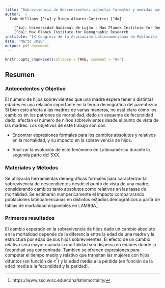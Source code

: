 ```yaml
---
title: "Sobrevivencia de descendientes: aspectos formales y medidas para Latinoamérica"
author:  |
  Iván Williams [^iw] y Diego Alburez-Gutierrez [^da]

    [^iw]: Universidad Nacional de Luján - Max Planck Institute for Demographic Research
    [^da]: Max Planck Institute for Demographic Research
institute: "IX Congreso de la Asociación Latinoamericana de Población - Valparaíso"
date: "Marzo 2020"
output: pdf_document
---
```


```r
knitr::opts_chunk$set(collapse = TRUE, comment = "#>")
```

## Resumen

### Antecedentes y Objetivo

El número de hijos sobrevivientes que una madre espera tener a distintas edades es una relación importante en la teoría demográfica del parentezco. Si bien esto afecta a las madres de varias maneras, no está claro cómo los cambios en los patrones de mortalidad, dado un esquema de fecundidad dado, afectan el número de niños sobrevivientes desde el punto de vista de las madres. Los objetivos de este trabajo son dos:

- Encontrar expresiones formales para los cambios absolutos y relativos en la mortalidad, y su impacto en la sobrevivencia de hijos.

- Analizar la evolución de este fenómeno en Latinoamérica durante la segunda parte del SXX.

### Materiales y Métodos

Se utilizarán herramientas demográficas formales para caracterizar la sobrevivencia de descendientes desde el punto de vista de una madre, considerando cambios tanto absolutos como relativos en las tasas de mortalidad. Se estimarán numpericamente el impacto compararando poblaciones latinoamericanas en distintos estadíos demográficos a partir de tablas de mortalidad disponibles en LAMBdA^[https://www.ssc.wisc.edu/cdha/latinmortality/].

### Primeros resultados

El cambio esperado en la sobrevivencia de hijos dado un cambio absoluto en la mortalidad depende de la diferencia entre la edad de una madre y la estructura por edad de sus hijos sobrevivientes. El efecto de un cambio relativo será mayor cuando la mortalidad sea dispersa en edades donde la fecundiad sea concentrada. Tambien se ofrecen expresiones para computar el tiempo medio y relativo que transitan las mujeres con hijos difuntos (en función de $e^\dagger$) y la edad media a la pérdida (en función de la edad media a la fecundidad y la paridad).